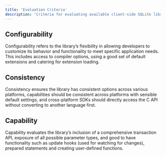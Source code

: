 ```yaml
---
title: 'Evaluation Criteria'
description: 'Criteria for evaluating available client-side SQLite libraries'
---
```


## Configurability

Configurability refers to the library’s flexibility in allowing developers to customize its behavior and functionality to meet specific application needs. This includes access to compiler options, using a good set of default extensions and catering for extension loading.

## Consistency

Consistency ensures the library has consistent options across various platforms, capabilities should be consistent across platforms with sensible default settings, and cross-platform SDKs should directly access the C API without converting to another language first.

## Capability

Capability evaluates the library’s inclusion of a comprehensive transaction API, exposure of all possible parameter types, and good to have functionality such as update hooks (used for watching for changes), prepared statements and creating user-defined functions.
